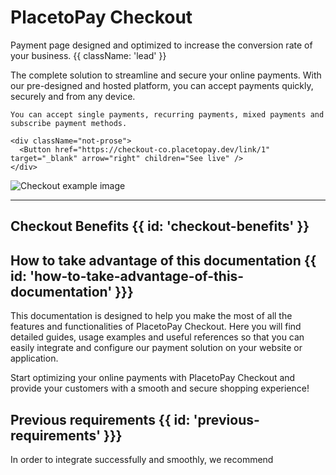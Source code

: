 

<HeroPattern />

# PlacetoPay Checkout

Payment page designed and optimized to increase the conversion rate of your business. {{ className: 'lead' }}

<div className="flex flex-col-reverse xl:flex-row items-center xl:max-w-none">
  <div className="flex-1 items-center">
    The complete solution to streamline and secure your online payments. With our pre-designed and hosted platform, you can accept payments quickly, securely and from any device.
    
    You can accept single payments, recurring payments, mixed payments and subscribe payment methods.

    <div className="not-prose">
      <Button href="https://checkout-co.placetopay.dev/link/1" target="_blank" arrow="right" children="See live" />
    </div>
  </div>
  <div className="max-w-md sm:ml-10 sm:mr-6">
    <img src="/Checkout_example_2x.webp" alt="Checkout example image" className="shadow rounded-md my-0"/>
  </div>
</div>

---

## Checkout Benefits {{ id: 'checkout-benefits' }}

<Benefits />

## How to take advantage of this documentation {{ id: 'how-to-take-advantage-of-this-documentation' }}}

This documentation is designed to help you make the most of all the features and functionalities of PlacetoPay Checkout. Here you will find detailed guides, usage examples and useful references so that you can easily integrate and configure our payment solution on your website or application.

Start optimizing your online payments with PlacetoPay Checkout and provide your customers with a smooth and secure shopping experience!

<DocsList />

## Previous requirements {{ id: 'previous-requirements' }}}

In order to integrate successfully and smoothly, we recommend

<Requirements/>